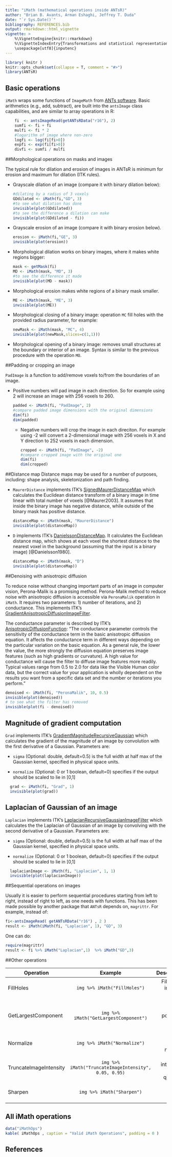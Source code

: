 ```yaml
---
title: "iMath (mathematical operations inside ANTsR)"
author: "Brian B. Avants, Arman Eshaghi, Jeffrey T. Duda"
date: "`r Sys.Date()`"
bibliography: REFERENCES.bib
output: rmarkdown::html_vignette
vignette: >
    %\VignetteEngine{knitr::rmarkdown}
    %\VignetteIndexEntry{Transformations and statistical representations for images in R}
    \usepackage[utf8]{inputenc}
---
```



```r
library( knitr )
knitr::opts_chunk$set(collapse = T, comment = "#>")
library(ANTsR)
```

## Basic operations

`iMath`  wraps some functions of `ImageMath` from [ANTs software](http://stnava.github.io/ANTs/). Basic
arithmetics (e.g., add, subtract), are built into the `antsImage` class capabilities, and are similar to
array operations in R:

```r
    fi  <- antsImageRead(getANTsRData("r16"), 2)
    sumfi <- fi + fi
    mulfi <- fi * 2
    #logarithm of image where non-zero
    logfi <- log(fi[fi>0])
    expfi <- exp(fi[fi>0])
    divfi <- sumfi / mulfi
```

##Morphological operations on masks and images

The typical rule for dilation and erosion of images in ANTsR is minimum
for erosion and maximum for dilation (ITK rules).

  * Grayscale dilation of an image (compare it with binary dilation below):

    ```r
    #dilating by a radius of 3 voxels
    GDdilated <- iMath(fi,"GD", 3)
    #to see what dilation has done
    invisible(plot(GDdilated))
    #to see the difference a dilation can make
    invisible(plot(GDdilated - fi))
    ```

  * Grayscale erosion of an image (compare it with binary erosion below).

    ```r
    erosion <- iMath(fi,"GE", 3)
    invisible(plot(erosion))
    ```

  * Morphological dilation works on binary images, where it makes white
  regions bigger:

    ```r
    mask <- getMask(fi)
    MD <- iMath(mask, "MD", 3)
    #to see the difference it made
    invisible(plot(MD - mask))
    ```

  * Morphological erosion makes white regions of a binary mask smaller.

    ```r
    ME <- iMath(mask, "ME", 3)
    invisible(plot(ME))
    ```

  * Morphological closing of a binary image: operation `MC` fill holes with the
    provided radius parameter, for example:

    ```r
    newMask <- iMath(mask, "MC", 4)
    invisible(plot(newMask,slices=c(1,1)))
    ```

  * Morphological opening of a binary image: removes small structures at the boundary
    or interior of an image. Syntax is similar to the previous procedure with the operation
    `MO`.


##Padding or cropping an image

`PadImage` is a function to add/remove voxels to/from the boundaries of an image.

* Positive numbers will pad image in each direction. So for example using 2
  will increase an image with 256 voxels to 260.

    ```r
    padded <- iMath(fi, "PadImage", 2)
    #compare padded image dimensions with the original dimensions
    dim(fi)
    dim(padded)
    ```

  * Negative numbers will crop the image in each direciton. For example using -2
  will convert a 2-dimensional image with 256 voxels in X and Y direction to
  252 voxels in each dimension.

    ```r
    cropped <- iMath(fi, "PadImage", -2)
    #compare cropped image with the original one
    dim(fi)
    dim(cropped)
    ```

##Distance map
Distance maps may be used for a number of purposes, including: shape
analysis, skeletonization and path finding.

  * `MaurerDistance` implements ITK's [SignedMaurerDistanceMap](http://www.itk.org/Doxygen/html/classitk_1_1SignedMaurerDistanceMapImageFilter.html) which
  calculates the Euclidean distance transform of a binary
  image in time linear with total number of voxels [@Maurer2003].
  It assumes that inside the binary image has negative distance,
  while outside of the binary mask has positive distance.

    ```r
    distanceMap <- iMath(mask, "MaurerDistance")
    invisible(plot(distanceMap))
    ```

 *  `D` implements ITK's [DanielssonDistanceMap](http://www.itk.org/Doxygen/html/classitk_1_1DanielssonDistanceMapImageFilter.html). It calculates the Euclidean
   distance map, which shows at each voxel the shortest distance to the nearest
   voxel in the background (assuming that the input is a binary image)
   [@Danielsson1980].

    ```r
    distanceMap <- iMath(mask, "D")
    invisible(plot(distanceMap))
    ```

##Denoising with anisotropic diffusion

To reduce noise without changing important parts of an image in computer vision, Perona-Malik is a
promising method. Perona-Malik method to reduce noise with anisotropic diffusion is accessible
via `PeronaMalik` operation in `iMath`. It requires two parameters: 1) number of iterations, and
2) conductance. This implements ITK's [GradientAnisotropicDiffusionImageFilter](http://www.itk.org/Doxygen/html/classitk_1_1GradientAnisotropicDiffusionImageFilter.html).

The conductance parameter is described by ITK's [AnisotropicDiffusionFunction](http://www.itk.org/Doxygen/html/classitk_1_1AnisotropicDiffusionFunction.html): "The conductance parameter controls the sensitivity of the conductance term in the basic anisotropic diffusion equation. It affects the conductance term in different ways depending on the particular variation on the basic equation. As a general rule, the lower the value, the more strongly the diffusion equation preserves image features (such as high gradients or curvature). A high value for conductance will cause the filter to diffuse image features more readily. Typical values range from 0.5 to 2.0 for data like the Visible Human color data, but the correct value for your application is wholly dependent on the results you want from a specific data set and the number or iterations you perform."

```r
denoised <- iMath(fi, "PeronaMalik", 10, 0.5)
invisible(plot(denoised))
# to see what the filter has removed
invisible(plot(fi - denoised))
```

## Magnitude of gradient computation

`Grad` implements ITK's [GradientMagnitudeRecursiveGaussian](http://www.itk.org/Doxygen/html/classitk_1_1GradientMagnitudeRecursiveGaussianImageFilter.html#a170eaa3168a017c92cc0b640943e9ca2) which calculates the gradient of the magnitude of an image by convolution
with the first derivative of a Gaussian. Parameters are:

* `sigma` (Optional: double, default=0.5) is the full width at half max of the Gaussian kernel,
specified in physical space units.

* `normalize` (Optional: 0 or 1 boolean, default=0) specifies if the output should be scaled to lie in [0,1]

```r
  grad <- iMath(fi, "Grad", 1)
  invisible(plot(grad))
```

## Laplacian of Gaussian of an image

`Laplacian` implements ITK's [LaplacianRecursiveGaussianImageFilter](http://www.itk.org/Doxygen/html/classitk_1_1LaplacianRecursiveGaussianImageFilter.html) which  calculates the the Laplacian of Gaussian of an image by convolving with
the second derivative of a Gaussian. Parameters are:

* `sigma` (Optional: double, default=0.5) is the full width at half max of the Gaussian kernel,
specified in physical space units.

* `normalize` (Optional: 0 or 1 boolean, default=0) specifies if the output should be scaled to lie in [0,1]

```r
  laplacianImage <- iMath(fi, "Laplacian", 1, 1)
  invisible(plot(laplacianImage))
```

##Sequential operations on images

Usually it is easier to perform sequential procedures starting from left to right,
instead of right to left, as one needs with functions. This has been made possible by
another package that `ANTsR` depends on, `magrittr`. For example, instead of:

```r
fi<-antsImageRead( getANTsRData("r16") , 2 )
result <- iMath(iMath(fi, "Laplacian", 1), "GD", 3)
```

  One can do:

```r
require(magrittr)
result <- fi %>% iMath("Laplacian",1)  %>% iMath("GD",3)
```

##Other operations

| Operation     | Example                   | Description                |
| ------------- |:-------------------------:| --------------------------:|
| FillHoles     |`img %>% iMath("FillHoles")`| Fills holes in binary object|
| GetLargestComponent |`img %>% iMath("GetLargestComponent")`|Returns largest portion of binary object|
|Normalize| `img %>% iMath("Normalize")` |Creates image negative|
|TruncateImageIntensity| `img %>% iMath("TruncateImageIntensity", 0.05, 0.95)`|Trims intensities by quantiles|
|Sharpen| `img %>% iMath("Sharpen")` | Makes edges sharper|



## All iMath operations
```r
data("iMathOps")
kable( iMathOps , caption = "Valid iMath Operations", padding = 0 )
```

## References
